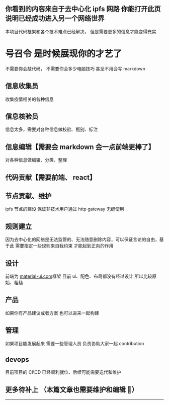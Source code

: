 
## 你看到的内容来自于去中心化 ipfs 网路 你能打开此页 说明已经成功进入另一个网络世界

本项目代码框架和各个技术难点已经解决， 但是需要更多的信息才能变得充实

# 号召令 是时候展现你的才艺了

不需要你会敲代码， 不需要你会多少电脑技巧 甚至不用会写 markdown

## 信息收集员

收集疫情相关的各种信息

## 信息核验员

信息太多，需要对各种信息做校验、甄别、标注

## 信息编辑【需要会 markdown 会一点前端更棒了】

对各种信息做编辑、分类、整理

## 代码贡献【需要前端、 react】

## 节点贡献、维护

ipfs 节点的建设 保证非技术用户通过 http gateway 无缝使用

## 规则建立

因为去中心化的网络是无法监管的、无法随意删除内容，可以保证言论的自由，基于此 需要指定一些规则来自我约束 才能起到正向的作用

## 设计

前端为 [material-ui.com](https://material-ui.com/)框架
目前 ui、配色、布局都没有经过设计 所以比较原始、粗糙

## 产品

如果你有产品建议或者方案 也可以进来一起构建

## 管理

如果项目能发展起来 需要一些管理人员 负责协助大家一起 contribution

## devops

目前项目的 CI\CD 已经顺利就位、后续可能需要迭代和维护

## 更多待补上 （本篇文章也需要维护和编辑 🙈）

---

<Footer />

